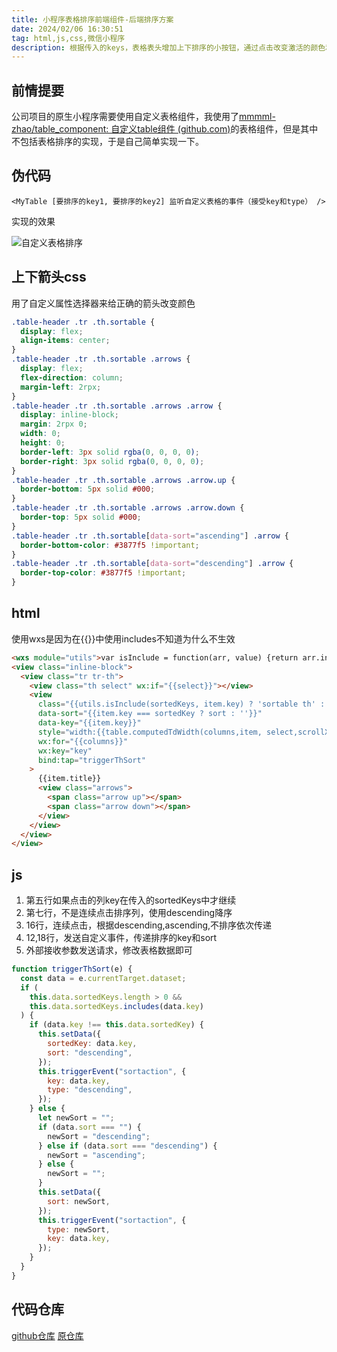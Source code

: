 ```yaml
---
title: 小程序表格排序前端组件-后端排序方案
date: 2024/02/06 16:30:51
tag: html,js,css,微信小程序
description: 根据传入的keys，表格表头增加上下排序的小按钮，通过点击改变激活的颜色和位置。并且发送自定义事件，包含点击列的key和当前的排序类型（顺序/倒序/不排序）
---
```


## 前情提要
公司项目的原生小程序需要使用自定义表格组件，我使用了[mmmml-zhao/table_component: 自定义table组件 (github.com)](https://github.com/mmmml-zhao/table_component)的表格组件，但是其中不包括表格排序的实现，于是自己简单实现一下。



## 伪代码

```plain
<MyTable [要排序的key1, 要排序的key2] 监听自定义表格的事件（接受key和type） />
```

实现的效果

![自定义表格排序](https:/qiniu.djdg626.com/image-20240206163654913.png)



## 上下箭头css
用了自定义属性选择器来给正确的箭头改变颜色
```css showLineNumbers {24,27}
.table-header .tr .th.sortable {
  display: flex;
  align-items: center;
}
.table-header .tr .th.sortable .arrows {
  display: flex;
  flex-direction: column;
  margin-left: 2rpx;
}
.table-header .tr .th.sortable .arrows .arrow {
  display: inline-block;
  margin: 2rpx 0;
  width: 0;
  height: 0;
  border-left: 3px solid rgba(0, 0, 0, 0);
  border-right: 3px solid rgba(0, 0, 0, 0);
}
.table-header .tr .th.sortable .arrows .arrow.up {
  border-bottom: 5px solid #000;
}
.table-header .tr .th.sortable .arrows .arrow.down {
  border-top: 5px solid #000;
}
.table-header .tr .th.sortable[data-sort="ascending"] .arrow {
  border-bottom-color: #3877f5 !important;
}
.table-header .tr .th.sortable[data-sort="descending"] .arrow {
  border-top-color: #3877f5 !important;
}
```
## html

使用wxs是因为在\{\{\}\}中使用includes不知道为什么不生效

```html showLineNumbers {6,7,8}
<wxs module="utils">var isInclude = function(arr, value) {return arr.indexOf(value) !== -1};module.exports={isInclude: isInclude}</wxs>
<view class="inline-block">
  <view class="tr tr-th">
    <view class="th select" wx:if="{{select}}"></view>
    <view
      class="{{utils.isInclude(sortedKeys, item.key) ? 'sortable th' : 'th'}}"
      data-sort="{{item.key === sortedKey ? sort : ''}}"
      data-key="{{item.key}}"
      style="width:{{table.computedTdWidth(columns,item, select,scrollX)}};{{index===columns.length-1?'flex-grow:1;flex-shrink:1':''}}"
      wx:for="{{columns}}"
      wx:key="key"
      bind:tap="triggerThSort"
    >
      {{item.title}}
      <view class="arrows">
        <span class="arrow up"></span>
        <span class="arrow down"></span>
      </view>
    </view>
  </view>
</view>
```
## js

1. 第五行如果点击的列key在传入的sortedKeys中才继续
2. 第七行，不是连续点击排序列，使用descending降序
3. 16行，连续点击，根据descending,ascending,不排序依次传递
4. 12,18行，发送自定义事件，传递排序的key和sort
5. 外部接收参数发送请求，修改表格数据即可

```js showLineNumbers {5,7,16,12,28}
function triggerThSort(e) {
  const data = e.currentTarget.dataset;
  if (
    this.data.sortedKeys.length > 0 &&
    this.data.sortedKeys.includes(data.key)
  ) {
    if (data.key !== this.data.sortedKey) {
      this.setData({
        sortedKey: data.key,
        sort: "descending",
      });
      this.triggerEvent("sortaction", {
        key: data.key,
        type: "descending",
      });
    } else {
      let newSort = "";
      if (data.sort === "") {
        newSort = "descending";
      } else if (data.sort === "descending") {
        newSort = "ascending";
      } else {
        newSort = "";
      }
      this.setData({
        sort: newSort,
      });
      this.triggerEvent("sortaction", {
        type: newSort,
        key: data.key,
      });
    }
  }
}
```

## 代码仓库

[github仓库](https://github.com/zhangwh754/table_component)
[原仓库](https://github.com/mmmml-zhao/table_component)
